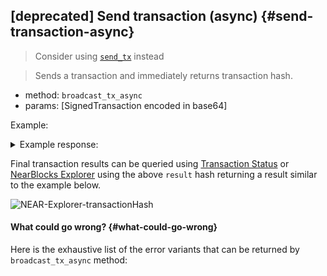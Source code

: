 
## [deprecated] Send transaction (async) {#send-transaction-async}

> Consider using [`send_tx`](/api/rpc/transactions#send-tx) instead

> Sends a transaction and immediately returns transaction hash.

- method: `broadcast_tx_async`
- params: [SignedTransaction encoded in base64]

Example:

<Tabs groupId="code-tabs">
  <TabItem value="json" label="JSON" default>
    <RequestJson />
  </TabItem>
  <TabItem value="http" label="HTTPie">
    <RequestBash />
  </TabItem>
</Tabs>

<details>
  <summary>Example response:</summary>
  <ResponseJson />
</details>

Final transaction results can be queried using [Transaction Status](#transaction-status)
or [NearBlocks Explorer](https://testnet.nearblocks.io/) using the above
`result` hash returning a result similar to the example below.

![NEAR-Explorer-transactionHash](/docs/assets/NEAR-Explorer-transactionHash.png)

#### What could go wrong? {#what-could-go-wrong}

<ErrorSchemaDescription />

Here is the exhaustive list of the error variants that can be returned by `broadcast_tx_async` method:

<ErrorSchemaTable />
